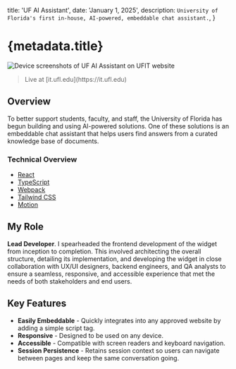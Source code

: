 
  title: 'UF AI Assistant',
  date: 'January 1, 2025',
  description: `University of Florida's first in-house, AI-powered, embeddable chat assistant.`,
}

# {metadata.title}

<div className={cn('mx-0 md:-mx-20')}>
  <Image
    src={UfAiAssistant}
    alt='Device screenshots of UF AI Assistant on UFIT website'
    priority={true}
  />
</div>

<blockquote
  className={cn('[&_*]:before:content-none [&_*]:after:content-none')}
>
  <Subheading>Live at [it.ufl.edu](https://it.ufl.edu)</Subheading>
</blockquote>

## Overview

To better support students, faculty, and staff, the University of Florida has begun building and using AI-powered solutions. One of these solutions is an embeddable chat assistant that helps users find answers from a curated knowledge base of documents.

### Technical Overview

- [React](https://react.dev)
- [TypeScript](https://www.typescriptlang.org)
- [Webpack](https://webpack.js.org)
- [Tailwind CSS](https://tailwindcss.com)
- [Motion](https://motion.dev)

## My Role

**Lead Developer**. I spearheaded the frontend development of the widget from inception to completion. This involved architecting the overall structure, detailing its implementation, and developing the widget in close collaboration with UX/UI designers, backend engineers, and QA analysts to ensure a seamless, responsive, and accessible experience that met the needs of both stakeholders and end users.

## Key Features

- **Easily Embeddable** - Quickly integrates into any approved website by adding a simple script tag.
- **Responsive** - Designed to be used on any device.
- **Accessible** - Compatible with screen readers and keyboard navigation.
- **Session Persistence** - Retains session context so users can navigate between pages and keep the same conversation going.
